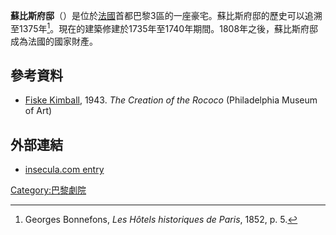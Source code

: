'''蘇比斯府邸'''（{{lang-fr|Hôtel de Soubise}}）是位於[[法國|法國]]首都巴黎3區的一座豪宅。蘇比斯府邸的歷史可以追溯至1375年<ref>Georges Bonnefons, ''Les Hôtels historiques de Paris'', 1852, p. 5.</ref>。現在的建築修建於1735年至1740年期間。1808年之後，蘇比斯府邸成為法國的國家財產。
==參考資料==
{{reflist|colwidth=30em}}
* [[Fiske_Kimball|Fiske Kimball]], 1943. ''The Creation of the Rococo'' (Philadelphia Museum of Art)
== 外部連結 ==
* [https://web.archive.org/web/20051225185331/http://www.insecula.com/us/musee/M0121.html insecula.com entry]
{{Commonscat|Hôtel de Soubise|蘇比斯府邸}}
[[Category:巴黎劇院|Category:巴黎劇院]]